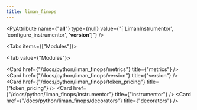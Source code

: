 ```yaml
---
title: liman_finops
---
```


<PyAttribute
  name={"__all__"}
  type={null}
  value={"['LimanInstrumentor', 'configure_instrumentor', '__version__']"}
/>

<Tabs items={["Modules"]}>

<Tab value={"Modules"}>

<Cards >

<Card href={"/docs/python/liman_finops/metrics"} title={"metrics"} />
<Card href={"/docs/python/liman_finops/version"} title={"version"} />
<Card
  href={"/docs/python/liman_finops/token_pricing"}
  title={"token_pricing"}
/>
<Card href={"/docs/python/liman_finops/instrumentor"} title={"instrumentor"} />
<Card href={"/docs/python/liman_finops/decorators"} title={"decorators"} />

</Cards>

</Tab>

</Tabs>
